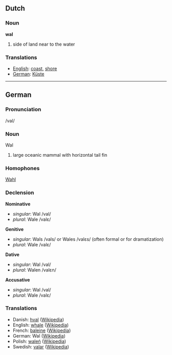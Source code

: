 == Dutch ==
=== Noun ===

'''wal'''

#side of land near to the water

=== Translations ===
*[[English]]: [[coast]], [[shore]]
*[[German]]: [[Küste]]

----

== German ==

=== Pronunciation ===

/val/

=== Noun ===

Wal

#large oceanic mammal with horizontal tail fin


=== Homophones ===

[[Wahl]]


=== Declension ===

'''Nominative'''
*''singular'': Wal /val/
*''plural'': Wale /valɛ/

'''Genitive'''
*''singular'': Wals /vals/ or Wales /valɛs/ (often formal or for dramatization)
*''plural'': Wale /valɛ/

'''Dative'''
*''singular'': Wal /val/
*''plural'': Walen /valɛn/

'''Accusative'''
*''singular'': Wal /val/
*''plural'': Wale /valɛ/


=== Translations ===
*Danish: [[hval]] ([http://da.wikipedia.org/wiki/Hval Wikipedia])
*English: [[whale]] ([http://www.wikipedia.org/wiki/Whale Wikipedia])
*French: [[baleine]] ([http://fr.wikipedia.org/wiki/Baleine Wikipedia])
*German: Wal ([http://de.wikipedia.org/wiki/Wal Wikipedia])
*Polish: [[waleń]] ([http://pl.wikipedia.org/wiki/Walenie Wikipedia])
*Swedish: [[valar]] ([http://sv.wikipedia.org/wiki/Valar Wikipedia])